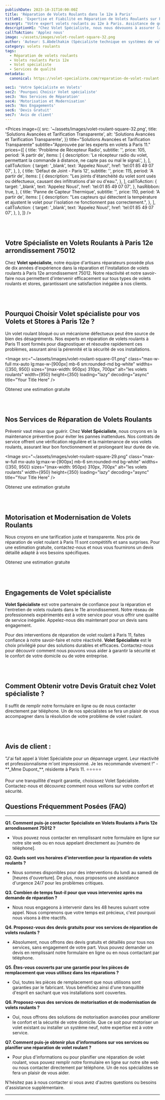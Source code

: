 ```yaml
---
publishDate: 2023-10-31T10:00:00Z
title: 'Réparation de Volets Roulants dans le 12e à Paris'
titleH1: 'Expertise et Fiabilité en Réparation de Volets Roulants sur Paris 12e'
excerpt: "Votre expert volets roulants au 12e à Paris. Assistance de qualité, contactez-nous au 📞 01 85 49 07 07 pour un service rapide et fiable."
descriptionH1: "Chez Volet Spécialiste, nous nous dévouons à assurer la sécurité et le confort de votre domicile ou entreprise dans le 12e arrondissement de Paris (75011). Avec notre certification Qualibat RGE et des années d'expérience, nous sommes reconnus pour notre réparation rapide et efficace de volets roulants. Nos techniciens qualifiés sont disponibles 24/7 pour répondre aux urgences. Appelez-nous au 📞 01 85 49 07 07 pour une intervention immédiate, car votre tranquillité d'esprit est notre priorité."
callToAction: 'Applez nous'
image: ~/assets/images/volet-roulant-square-32.png
author: 'Auteur: S.Abdelhakim (Spécialiste technique en systèmes de volets roulants)'
category: volets roulants
tags:
  - Réparation de volets roulants
  - Volets roulants Paris 12e
  - Volet spécialiste
  - Services de qualité
metadata:
  canonical: https://volet-specialiste.com/reparation-de-volet-roulant-a-paris-12

sec1: 'Votre Spécialiste en Volets'
sec2: 'Pourquoi Choisir Volet spécialiste'
sec3: 'Nos Services de Réparation'
sec4: 'Motorisation et Modernisation'
sec5: 'Nos Engagements'
sec6: 'Devis Gratuit'
sec7: 'Avis de client'
---
```



<Prices
  image={{
    src: '~/assets/images/volet-roulant-square-32.png',
    title: 'Solutions Avancées et Tarification Transparente',
    alt: 'Solutions Avancées et Tarification Transparente',
  }}
  title="Solutions Avancées et Tarification Transparente"
  subtitle="Approuvée par les experts en volets à Paris 11."
  prices={[
    {
      title: 'Problème de Récepteur Radio',
      subtitle: '',
      price: 105,
      period: 'A partir de',
      items: [
        {
          description: 'Le récepteur radio du volet, permettant la commande à distance, ne capte pas ou mal le signal.',
        },
      ],
      callToAction: {
        target: '_blank',
        text: 'Appelez Nous!',
        href: 'tel:01 85 49 07 07',
      },
    },
    {
      title: 'Défaut de Joint - Paris 12',
      subtitle: '',
      price: 115,
      period: 'A partir de',
      items: [
        {
          description:
            "Les joints d'étanchéité du volet sont usés ou défectueux, causant des infiltrations d'air ou d'eau.",
        },
      ],
      callToAction: {
        target: '_blank',
        text: 'Appelez Nous!',
        href: 'tel:01 85 49 07 07',
      },
      hasRibbon: true,
    },
    {
      title: 'Panne de Capteur Thermique',
      subtitle: '',
      price: 110,
      period: 'A partir de',
      items: [
        {
          description:
            "Les capteurs qui détectent la température et ajustent le volet pour l'isolation ne fonctionnent pas correctement.",
        },
      ],
      callToAction: {
        target: '_blank',
        text: 'Appelez Nous!',
        href: 'tel:01 85 49 07 07',
      },
    },
  ]}
/>

<a id="section1"></a>
<br />
<br />

## **Votre Spécialiste en Volets Roulants à Paris 12e arrondissement 75012**

Chez **Volet spécialiste**, notre équipe d'artisans réparateurs possède plus de dix années d'expérience dans la réparation et l'installation de volets roulants à Paris 12e arrondissement 75012. Notre réactivité et notre savoir-faire nous permettent d'intervenir efficacement sur tous types de volets roulants et stores, garantissant une satisfaction inégalée à nos clients.

<a id="section2"></a>
<br />
<br />

## **Pourquoi Choisir Volet spécialiste pour vos Volets et Stores à Paris 12e ?**

Un volet roulant bloqué ou un mécanisme défectueux peut être source de bien des désagréments. Nos experts en réparation de volets roulants à Paris 11 sont formés pour diagnostiquer et résoudre rapidement ces problèmes, assurant ainsi la pérennité et la sécurité de vos installations.

<Image
  src="~/assets/images/volet-roulant-square-01.png"
  class="max-w-full mx-auto lg:max-w-[900px] mb-6 sm:rounded-md bg-white"
  widths={[350, 950]}
  sizes="(max-width: 950px) 310px, 700px"
  alt="les volets roulants"
  width={950}
  height={350}
  loading="lazy"
  decoding="async"
  title="Your Title Here"
/>

<div class="md:hidden">
  <TelMob
    callToAction={{
      text: 'Appelez Nous',
      href: 'tel:01 85 49 07 07',
    }}
  >
    <Fragment slot="title">Obtenez une estimation gratuite</Fragment>
  </TelMob>
</div>

<a id="section3"></a>
<br />
<br />

## Nos Services de Réparation de Volets Roulants

Prévenir vaut mieux que guérir. Chez **Volet Spécialiste**, nous croyons en la maintenance préventive pour éviter les pannes inattendues. Nos contrats de service offrent une vérification régulière et la maintenance de vos volets roulants, assurant leur bon fonctionnement et prolongeant leur durée de vie.

<Image
  src="~/assets/images/volet-roulant-square-29.png"
  class="max-w-full mx-auto lg:max-w-[900px] mb-6 sm:rounded-md bg-white"
  widths={[350, 950]}
  sizes="(max-width: 950px) 310px, 700px"
  alt="les volets roulants"
  width={950}
  height={350}
  loading="lazy"
  decoding="async"
  title="Your Title Here"
/>

<div class="md:hidden">
  <TelMob
    callToAction={{
      text: 'Appelez Nous',
      href: 'tel:01 85 49 07 07',
    }}
  >
    <Fragment slot="title">Obtenez une estimation gratuite</Fragment>
  </TelMob>
</div>

<a id="section4"></a>
<br />
<br />

## **Motorisation et Modernisation de Volets Roulants**

Nous croyons en une tarification juste et transparente. Nos prix de réparation de volet roulant à Paris 11 sont compétitifs et sans surprises. Pour une estimation gratuite, contactez-nous et nous vous fournirons un devis détaillé adapté à vos besoins spécifiques.

<div class="md:hidden">
  <TelMob
    callToAction={{
      text: 'Appelez Nous',
      href: 'tel:01 85 49 07 07',
    }}
  >
    <Fragment slot="title">Obtenez une estimation gratuite</Fragment>
  </TelMob>
</div>

<a id="section5"></a>
<br />
<br />

## **Engagements de Volet spécialiste**

**Volet Spécialiste** est votre partenaire de confiance pour la réparation et l'entretien de volets roulants dans le 11e arrondissement. Notre réseau de professionnels expérimentés est à votre service pour vous offrir une qualité de service inégalée. Appelez-nous dès maintenant pour un devis sans engagement.

Pour des interventions de réparation de volet roulant à Paris 11, faites confiance à notre savoir-faire et notre réactivité. **Volet Spécialiste** est le choix privilégié pour des solutions durables et efficaces. Contactez-nous pour découvrir comment nous pouvons vous aider à garantir la sécurité et le confort de votre domicile ou de votre entreprise.

<a id="section6"></a>
<br />
<br />

## **Comment Obtenir votre Devis Gratuit chez Volet spécialiste ?**

Il suffit de remplir notre formulaire en ligne ou de nous contacter directement par téléphone. Un de nos spécialistes se fera un plaisir de vous accompagner dans la résolution de votre problème de volet roulant.

<a id="section7"></a>
<br />
<br />

## **Avis de client** :

<div class="p-4 mb-2 border-solid rounded-lg border-2 border-indigo-600">
  "J'ai fait appel à Volet Spécialiste pour un dépannage urgent. Leur réactivité et professionnalisme m'ont
  impressionné. Je les recommande vivement !" - **_Mme Dupont_**, résidente à Paris 11. ⭐⭐⭐⭐⭐
</div>

Pour une tranquillité d'esprit garantie, choisissez Volet Spécialiste. Contactez-nous et découvrez comment nous veillons sur votre confort et sécurité.

## Questions Fréquemment Posées (FAQ)

---

**Q1. Comment puis-je contacter Spécialiste en Volets Roulants à Paris 12e arrondissement 75012 ?**

- Vous pouvez nous contacter en remplissant notre formulaire en ligne sur notre site web ou en nous appelant directement au [numéro de téléphone].

**Q2. Quels sont vos horaires d'intervention pour la réparation de volets roulants ?**

- Nous sommes disponibles pour des interventions du lundi au samedi de [heures d'ouverture]. De plus, nous proposons une assistance d'urgence 24/7 pour les problèmes critiques.

**Q3. Combien de temps faut-il pour que vous interveniez après ma demande de réparation ?**

- Nous nous engageons à intervenir dans les 48 heures suivant votre appel. Nous comprenons que votre temps est précieux, c'est pourquoi nous visons à être réactifs.

**Q4. Proposez-vous des devis gratuits pour vos services de réparation de volets roulants ?**

- Absolument, nous offrons des devis gratuits et détaillés pour tous nos services, sans engagement de votre part. Vous pouvez demander un devis en remplissant notre formulaire en ligne ou en nous contactant par téléphone.

**Q5. Êtes-vous couverts par une garantie pour les pièces de remplacement que vous utilisez dans les réparations ?**

- Oui, toutes les pièces de remplacement que nous utilisons sont garanties par le fabricant. Vous bénéficiez ainsi d'une tranquillité d'esprit en sachant que vos installations sont couvertes.

**Q6. Proposez-vous des services de motorisation et de modernisation de volets roulants ?**

- Oui, nous offrons des solutions de motorisation avancées pour améliorer le confort et la sécurité de votre domicile. Que ce soit pour motoriser un volet existant ou installer un système neuf, notre expertise est à votre service.

**Q7. Comment puis-je obtenir plus d'informations sur vos services ou planifier une réparation de volet roulant ?**

- Pour plus d'informations ou pour planifier une réparation de volet roulant, vous pouvez remplir notre formulaire en ligne sur notre site web ou nous contacter directement par téléphone. Un de nos spécialistes se fera un plaisir de vous aider.

N'hésitez pas à nous contacter si vous avez d'autres questions ou besoins d'assistance supplémentaire.

---
